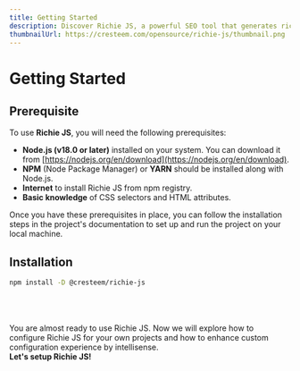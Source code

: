 ---
title: Getting Started
description: Discover Richie JS, a powerful SEO tool that generates rich results for enhanced search engine visibility and improved user experience. Learn how to simplify your SEO process and increase your online presence with our innovative solution.
thumbnailUrl: https://cresteem.com/opensource/richie-js/thumbnail.png
---

# Getting Started

## Prerequisite
To use **Richie JS**, you will need the following prerequisites:

- **Node.js (v18.0 or later)** installed on your system. You can download it from
[https://nodejs.org/en/download](https://nodejs.org/en/download).
- **NPM** (Node Package Manager) or **YARN** should be installed along with Node.js.
- **Internet** to install Richie JS from npm registry.
- **Basic knowledge** of CSS selectors and HTML attributes.

Once you have these prerequisites in place, you can follow the installation steps in the project's documentation
to set up and run the project on your local machine.

## Installation

```sh npm2yarn
npm install -D @cresteem/richie-js
```

<br/>
<br/>
<br/>
You are almost ready to use Richie JS. Now we will explore how to configure Richie JS for your own projects and how to enhance custom configuration experience by intellisense.
<br/>
<b>Let's setup Richie JS!</b>